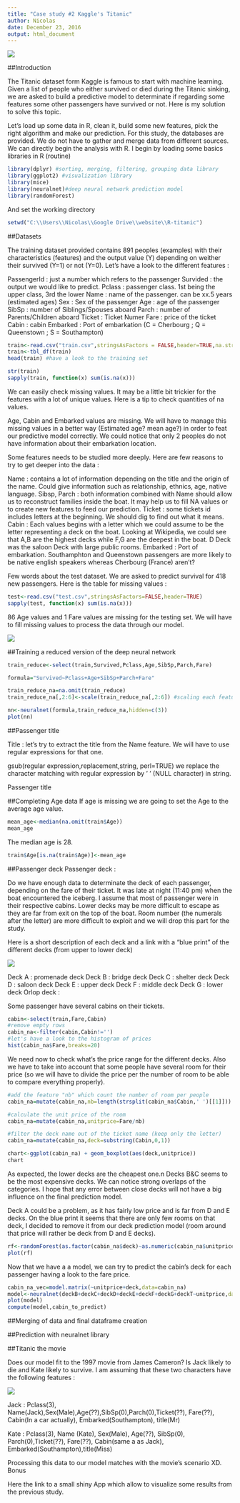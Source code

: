 ```yaml
---
title: "Case study #2 Kaggle's Titanic"
author: Nicolas
date: December 23, 2016
output: html_document
---
```


![](boat.png)

##Introduction

The Titanic dataset form Kaggle is famous to start with machine learning. Given a list of people who either survived or died during the Titanic sinking, we are asked to build a predictive model to determinate if regarding some features some other passengers have survived or not. Here is my solution to solve this topic.

Let's load up some data in R, clean it, build some new features, pick the right algorithm and make our prediction. For this study, the databases are provided. We do not have to gather and merge data from different sources. We can directly begin the analysis with R. I begin by loading some basics libraries in R (routine)

```r
library(dplyr) #sorting, merging, filtering, grouping data library
library(ggplot2) #visualization library
library(mice)
library(neuralnet)#deep neural network prediction model
library(randomForest)
```

And set the working directory


```r
setwd("C:\\Users\\Nicolas\\Google Drive\\website\\R-titanic")
```


##Datasets

The training dataset provided contains 891 peoples (examples) with their characteristics (features) and the output value (Y) depending on weither their survived (Y=1) or not (Y=0). Let's have a look to the different features :

PassengerId : just a number which refers to the passenger
Survided : the output we would like to predict.
Pclass : passenger class. 1st being the upper class, 3rd the lower
Name : name of the passenger. can be xx.5 years (estimated ages)
Sex : Sex of the passenger
Age : age of the passenger
SibSp : number of Siblings/Spouses aboard
Parch : number of Parents/Children aboard
Ticket : Ticket Numer
Fare : price of the ticket
Cabin : cabin
Embarked : Port of embarkation (C = Cherbourg ; Q = Queenstown ; S = Southampton)
    
```r
train<-read.csv("train.csv",stringsAsFactors = FALSE,header=TRUE,na.strings=c("NA", ""))
train<-tbl_df(train)
head(train) #have a look to the training set

str(train)
sapply(train, function(x) sum(is.na(x)))
```

We can easily check missing values. It may be a little bit trickier for the features with a lot of unique values. Here is a tip to check quantities of na values.

Age, Cabin and Embarked values are missing. We will  have to manage this missing values in a better way (Estimated age? mean age?) in order to feat our predictive model correctly. We could notice that only 2 peoples do not have information about their embarkation location.

Some features needs to be studied more deeply. Here are few reasons to try to get deeper into the data :

Name : contains a lot of information depending on the title and the origin of the name. Could give information such as relationship, ethnics, age, native language.
Sibsp, Parch : both information combined with Name should allow us to reconstruct families inside the boat. It may help us to fill NA values or to create new features to feed our prediction.
Ticket : some tickets id includes letters at the beginning. We should dig to find out what it means.
Cabin : Each values begins with a letter which we could assume to be the letter representing a deck on the boat. Looking at Wikipedia, we could see that A,B are the highest decks while F,G are the deepest in the boat. D Deck was the saloon Deck with large public rooms.
Embarked : Port of embarkation. Southamphton and Queenstown passengers are more likely to be native english speakers whereas Cherbourg (France) aren't?

Few words about the test dataset. We are asked to predict survival for 418 new passengers. Here is the table for missing values :

```r
test<-read.csv("test.csv",stringsAsFactors=FALSE,header=TRUE)
sapply(test, function(x) sum(is.na(x)))
```

86 Age values and 1 Fare values are missing for the testing set. We will have to fill missing values to process the data through our model.

![](trip.png)

##Training a reduced version of the deep neural network

```r
train_reduce<-select(train,Survived,Pclass,Age,SibSp,Parch,Fare)
```

```r
formula="Survived~Pclass+Age+SibSp+Parch+Fare"
```

```r
train_reduce_na=na.omit(train_reduce)
train_reduce_na[,2:6]<-scale(train_reduce_na[,2:6]) #scaling each feature with mean to 0
```

```r
nn<-neuralnet(formula,train_reduce_na,hidden=c(3))
plot(nn)

```

##Passenger title

Title : let's try to extract the title from the Name feature. We will have to use regular expressions for that one.

gsub(regular expression,replacement,string, perl=TRUE) we replace the character matching with regular expression by ' ' (NULL character) in string.


Passenger title

##Completing Age data
If age is missing we are going to set the Age to the average age value.

```r
mean_age<-median(na.omit(train$Age))
mean_age
```


The median age is 28. 

```r
train$Age[is.na(train$Age)]<-mean_age
```


##Passenger deck
Passenger deck :

Do we have enough data to determinate the deck of each passenger, depending on the fare of their ticket. It was late at night (11:40 pm) when the boat encountered the iceberg. I assume that most of passenger were in their respective cabins. Lower decks may be more difficult to escape as they are far from exit on the top of the boat. Room number (the numerals after the letter) are more difficult to exploit and we will drop this part for the study.

Here is a short description of each deck and a link with a "blue print" of the different decks (from upper to lower deck)

![](blueprint.jpg)

Deck A : promenade deck
Deck B : bridge deck
Deck C : shelter deck
Deck D : saloon deck
Deck E : upper deck
Deck F : middle deck
Deck G : lower deck
Orlop deck :

Some passenger have several cabins on their tickets.


```r
cabin<-select(train,Fare,Cabin)
#remove empty rows
cabin_na<-filter(cabin,Cabin!='')
#let's have a look to the histogram of prices
hist(cabin_na$Fare,breaks=20)
```
We need now to check what's the price range for the different decks. Also we have to take into account that some people have several room for their price (so we will have to divide the price per the number of room to be able to compare everything properly).

```r
#add the feature "nb" which count the number of room per people
cabin_na=mutate(cabin_na,nb=length(strsplit(cabin_na$Cabin,' ')[[1]]))

#calculate the unit price of the room
cabin_na=mutate(cabin_na,unitprice=Fare/nb)

#filter the deck name out of the ticket name (keep only the letter)
cabin_na=mutate(cabin_na,deck=substring(Cabin,0,1))

chart<-ggplot(cabin_na) + geom_boxplot(aes(deck,unitprice))
chart
```
As expected, the lower decks are the cheapest one.n Decks B&C seems to be the most expensive decks. We can notice strong overlaps of the categories. I hope that any error between close decks will not have a big influence on the final prediction model.

Deck A could be a problem, as it has fairly low price and is far from D and E decks. On the blue print it seems that there are only few rooms on that deck, I decided to remove it from our deck prediction model (room around that price will rather be deck from D and E decks).

```r
rf<-randomForest(as.factor(cabin_na$deck)~as.numeric(cabin_na$unitprice),ntree=200)
plot(rf)
```
Now that we have a a model, we can try to predict the cabin's deck for each passenger having a look to the fare price.

```r
cabin_na_vec=model.matrix(~unitprice+deck,data=cabin_na)
model<-neuralnet(deckB+deckC+deckD+deckE+deckF+deckG+deckT~unitprice,data=cabin_na_vec,hidden=c(3))
plot(model)
compute(model,cabin_to_predict)
```



##Merging of data and final dataframe creation



##Prediction with neuralnet library



##Titanic the movie

Does our model fit to the 1997 movie from James Cameron? Is Jack likely to die and Kate likely to survive. I am assuming that these two characters have the following features :

![](kateleo.jpg.jpg)

Jack : Pclass(3), Name(Jack),Sex(Male),Age(??),SibSp(0),Parch(0),Ticket(??), Fare(??), Cabin(In a car actually), Embarked(Southampton), title(Mr)

Kate : Pclass(3), Name (Kate), Sex(Male), Age(??), SibSp(0), Parch(0),Ticket(??), Fare(??), Cabin(same a as Jack), Embarked(Southampton),title(Miss)

Processing this data to our model matches with the movie's scenario XD.
Bonus

Here the link to a small shiny App which allow to visualize some results from the previous study.



